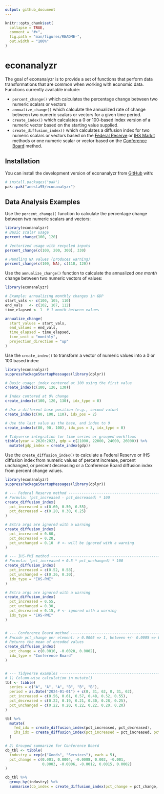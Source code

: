 ```yaml
---
output: github_document
---
```


<!-- README.md is generated from README.Rmd. Please edit that file -->

```r
knitr::opts_chunk$set(
  collapse = TRUE,
  comment = "#>",
  fig.path = "man/figures/README-",
  out.width = "100%"
)
```

# econanalyzr

<!-- badges: start -->
<!-- badges: end -->

The goal of econanalyzr is to provide a set of functions that perform data transformations
that are common when working with economic data. Functions currently available include:

* `percent_change()` which calculates the percentage change between two numeric scalars or vectors
* `annualize_change()` which calculate the annualized rate of change between two numeric scalars or vectors for a given time period.
* `create_index()` which calculates a 0 or 100-based index version of a numeric vector based on the starting value supplied.
* `create_diffusion_index()` which calculates a diffusion index for two numeric scalars or vectors based on the [Federal Reserve](https://www.richmondfed.org/-/media/richmondfedorg/publications/research/economic_quarterly/2004/fall/pdf/harrisowenssarte.pdf) or [IHS Markit](https://cdn.ihsmarkit.com/www/pdf/1218/IHS-Markit-PMI-Introduction.pdf) methods or one numeric scalar or vector based on the [Conference Board](https://www.conference-board.org/data/bci/index.cfm?id=2180) method.

## Installation

You can install the development version of econanalyzr from [GitHub](https://github.com/) with:

``` r
# install.packages("pak")
pak::pak("anesta95/econanalyzr")
```

## Data Analysis Examples
Use the `percent_change()` function to calculate the percentage change 
between two numeric scalars and vectors:

```r
library(econanalyzr)
# Basic scalar usage
percent_change(100, 120)

# Vectorized usage with recycled inputs
percent_change(c(100, 200, 300), 330)

# Handling NA values (produces warning)
percent_change(c(100, NA), c(110, 120))

```

Use the `annualize_change()` function to calculate the annualized
_one month_ change between two numeric vectors of values:

```r
library(econanalyzr)

# Example: annualizing monthly changes in GDP
start_vals <- c(100, 105, 110)
end_vals   <- c(102, 107, 112)
time_elapsed <- 1  # 1 month between values

annualize_change(
  start_values = start_vals,
  end_values = end_vals,
  time_elapsed = time_elapsed,
  time_unit = "monthly",
  projection_direction = "up"
)
```

Use the `create_index()` to transform a vector of numeric values into a 0 or 100
based index:

```r
library(econanalyzr)
suppressPackageStartupMessages(library(dplyr))

# Basic usage: index centered at 100 using the first value
create_index(c(100, 120, 130))

# Index centered at 0% change
create_index(c(100, 120, 130), idx_type = 0)

# Use a different base position (e.g., second value)
create_index(c(90, 100, 110), idx_pos = 2)

# Use the last value as the base, and index to 0
create_index(c(80, 90, 100), idx_pos = 3, idx_type = 0)

# Tidyverse integration for time series or grouped workflows
tibble(year = 2020:2023, gdp = c(21000, 22000, 24000, 26000)) %>%
  mutate(gdp_index = create_index(gdp))
```

Use the `create_diffusion_index()` to calculate a Federal Reserve or IHS diffusion index from numeric values
of percent increase, percent unchanged, or percent decreasing or a Conference Board diffusion index from percent
change values.

```r
library(econanalyzr)
suppressPackageStartupMessages(library(dplyr))

# --- Federal Reserve method -----------------------------------------------
# Formula: (pct_increased - pct_decreased) * 100
create_diffusion_index(
  pct_increased = c(0.60, 0.50, 0.55),
  pct_decreased = c(0.20, 0.30, 0.25)
)

# Extra args are ignored with a warning
create_diffusion_index(
  pct_increased = 0.60,
  pct_decreased = 0.20,
  pct_unchanged = 0.10  # <- will be ignored with a warning
)

# --- IHS-PMI method --------------------------------------------------------
# Formula: (pct_increased + 0.5 * pct_unchanged) * 100
create_diffusion_index(
  pct_increased = c(0.52, 0.58),
  pct_unchanged = c(0.36, 0.30),
  idx_type = "IHS-PMI"
)

# Extra args are ignored with a warning
create_diffusion_index(
  pct_increased = 0.55,
  pct_unchanged = 0.30,
  pct_decreased = 0.15, # <- ignored with a warning
  idx_type = "IHS-PMI"
)


# --- Conference Board method -----------------------------------------------
# Encode pct_change per element: > 0.0005 => 1, between +/- 0.0005 => 0.5, < -0.0005 => 0
# Returns the mean of encoded values
create_diffusion_index(
  pct_change = c(0.0010, -0.0020, 0.0002),
  idx_type = "Conference Board"
)


# --- Tidyverse examples -----------------------------------------------------
# 1) Column-wise calculation in mutate()
tbl <- tibble(
  series = c("A", "A", "A", "B", "B", "B"),
  period = as.Date("2024-01-01") + c(0, 31, 62, 0, 31, 62),
  pct_increased = c(0.56, 0.61, 0.57, 0.48, 0.52, 0.55),
  pct_decreased = c(0.22, 0.19, 0.21, 0.30, 0.28, 0.25),
  pct_unchanged = c(0.22, 0.20, 0.22, 0.22, 0.20, 0.20)
)

tbl %>%
  mutate(
    fed_idx = create_diffusion_index(pct_increased, pct_decreased),
    ihs_idx = create_diffusion_index(pct_increased = pct_increased, pct_unchanged = pct_unchanged, idx_type = "IHS-PMI")
  )

# 2) Grouped summarize for Conference Board
cb_tbl <- tibble(
  industry = rep(c("Goods", "Services"), each = 5),
  pct_change = c(0.001, 0.0004, -0.0008, 0.002, -0.001,
                 0.0003, -0.0006, -0.0012, 0.0015, 0.0002)
)

cb_tbl %>%
  group_by(industry) %>%
  summarise(cb_index = create_diffusion_index(pct_change = pct_change, idx_type = "Conference Board"), .groups = "drop")

```
